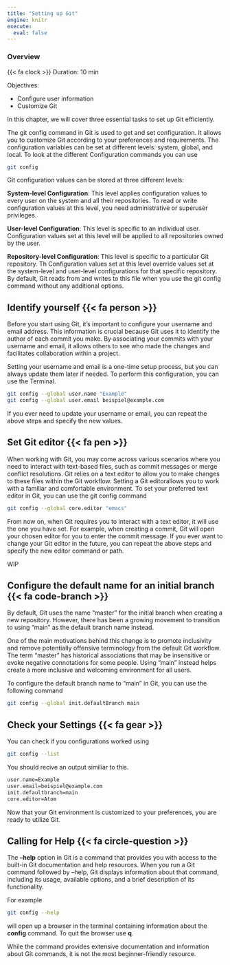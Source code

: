 ```yaml
---
title: "Setting up Git" 
engine: knitr
execute:
  eval: false
---
```


::: callout-note
### Overview

{{< fa clock >}} Duration: 10 min
:::

Objectives:

- Configure user information 
- Customize Git



In this chapter, we will cover three essential tasks to set up Git efficiently. 

The git config command in Git is used to get and set configuration.
It allows you to customize Git according to your preferences and requirements.
The configuration variables can be set at different levels: system, global, and local.
To look at the different Configuration commands you can use 

```bash
git config
```

::: {.callout-tip title="What are the different configuration levels?" collapse="true"}

Git configuration values can be stored at three different levels:

**System-level Configuration**: 
This level applies configuration values to every user on the system and all their repositories. 
To read or write configuration values at this level, you need administrative or superuser privileges.


**User-level Configuration**: 
This level is specific to an individual user. 
Configuration values set at this level will be applied to all repositories owned by the user. 


**Repository-level Configuration**: 
This level is specific to a particular Git repository. 
Th Configuration values set at this level override values set at the system-level and user-level configurations for that specific repository. 
By default, Git reads from and writes to this file when you use the git config command without any additional options.
:::


## Identify yourself {{< fa person >}}

Before you start using Git, it's important to configure your username and email address. 
This information is crucial because Git uses it to identify the author of each commit you make. 
By associating your commits with your username and email, it allows others to see who made the changes and facilitates collaboration within a project.

Setting your username and email is a one-time setup process, but you can always update them later if needed. 
To perform this configuration, you can use the Terminal.

```bash

git config --global user.name "Example"
git config --global user.email beispiel@example.com

```

If you ever need to update your username or email, you can repeat the above steps and specify the new values. 

## Set Git editor {{< fa pen >}}
When working with Git, you may come across various scenarios where you need to interact with text-based files, such as commit messages or merge conflict resolutions.
Git relies on a text editor to allow you to make changes to these files within the Git workflow.
Setting a Git editorallows you to work with a familiar and comfortable environment.
To set your preferred text editor in Git, you can use the git config command 


```bash

git config --global core.editor "emacs"

```

From now on, when Git requires you to interact with a text editor, it will use the one you have set. 
For example, when creating a commit, Git will open your chosen editor for you to enter the commit message.
If you ever want to change your Git editor in the future, you can repeat the above steps and specify the new editor command or path. 

::: {.callout-tip title="What Editor should I use?" collapse="true"}
WIP
:::

## Configure the default name for an initial branch {{< fa code-branch >}}

By default, Git uses the name "master" for the initial branch when creating a new repository. 
However, there has been a growing movement to transition to using "main" as the default branch name instead.

One of the main motivations behind this change is to promote inclusivity and remove potentially offensive terminology from the default Git workflow.
The term "master" has historical associations that may be insensitive or evoke negative connotations for some people.
Using "main" instead helps create a more inclusive and welcoming environment for all users.

To configure the default branch name to "main" in Git, you can use the following command

```bash

git config --global init.defaultBranch main

```

## Check your Settings {{< fa gear >}}

You can check if you configurations worked using

```bash

git config --list

```

You should recive an output similiar to this.

```bash

user.name=Example
user.email=beispiel@example.com
init.defaultbranch=main
core.editor=Atom

```

Now that your Git environment is customized to your preferences, you are ready to utilize Git.

## Calling for Help {{< fa circle-question >}}
The **--help** option in Git is a command that provides you with access to the built-in Git documentation and help resources.
When you run a Git command followed by --help, Git displays  information about that command, including its usage, available options, and a brief description of its functionality.

For example

```bash

git config --help

```

will open up a  browser in the terminal containing information about the **config** command. To quit the browser use **q**.

While the command provides extensive documentation and information about Git commands, it is not the most beginner-friendly resource.

